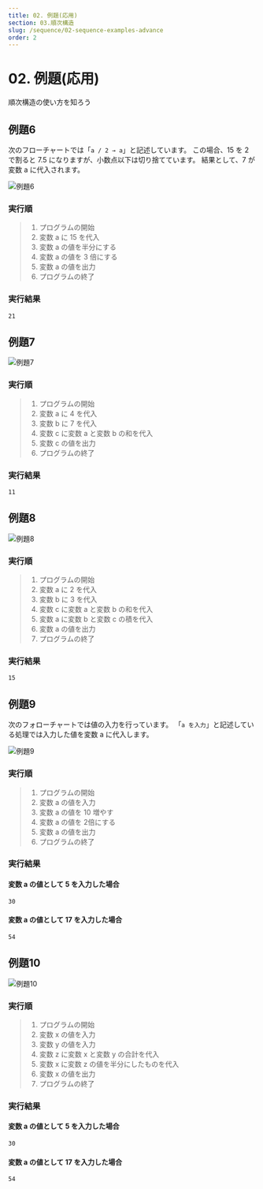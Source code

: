 ```yaml
---
title: 02. 例題(応用)
section: 03.順次構造
slug: /sequence/02-sequence-examples-advance
order: 2
---
```


# 02. 例題(応用)

<p className="goal">順次構造の使い方を知ろう</p>

## 例題6

次のフローチャートでは「```a / 2 → a```」と記述しています。
この場合、15 を 2 で割ると 7.5 になりますが、小数点以下は切り捨てています。
結果として、7 が変数 a に代入されます。

![例題6](./sequence-example-006.svg)

### 実行順
> 1. プログラムの開始
> 2. 変数 a に 15 を代入
> 3. 変数 a の値を半分にする
> 4. 変数 a の値を 3 倍にする
> 5. 変数 a の値を出力
> 6. プログラムの終了

### 実行結果

```
21
```


## 例題7

![例題7](./sequence-example-007.svg)

### 実行順
> 1. プログラムの開始
> 2. 変数 a に 4 を代入
> 3. 変数 b に 7 を代入
> 4. 変数 c に変数 a と変数 b の和を代入
> 5. 変数 c の値を出力
> 6. プログラムの終了

### 実行結果

```
11
```

## 例題8

![例題8](./sequence-example-008.svg)

### 実行順
> 1. プログラムの開始
> 2. 変数 a に 2 を代入
> 3. 変数 b に 3 を代入
> 4. 変数 c に変数 a と変数 b の和を代入
> 5. 変数 a に変数 b と変数 c の積を代入
> 6. 変数 a の値を出力
> 7. プログラムの終了

### 実行結果

```
15
```

## 例題9

次のフォローチャートでは値の入力を行っています。
「```a を入力```」と記述している処理では入力した値を変数 a に代入します。

![例題9](./sequence-example-009.svg)

### 実行順
> 1. プログラムの開始
> 2. 変数 a の値を入力
> 3. 変数 a の値を 10 増やす
> 4. 変数 a の値を 2倍にする
> 5. 変数 a の値を出力
> 6. プログラムの終了

### 実行結果

#### 変数 a の値として 5 を入力した場合
```
30
```

#### 変数 a の値として 17 を入力した場合
```
54
```

## 例題10

![例題10](./sequence-example-010.svg)

### 実行順
> 1. プログラムの開始
> 2. 変数 x の値を入力
> 3. 変数 y の値を入力
> 4. 変数 z に変数 x と変数 y の合計を代入
> 5. 変数 x に変数 z の値を半分にしたものを代入
> 6. 変数 x の値を出力
> 7. プログラムの終了

### 実行結果

#### 変数 a の値として 5 を入力した場合
```
30
```

#### 変数 a の値として 17 を入力した場合
```
54
```